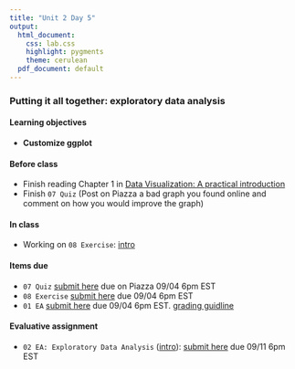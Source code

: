 ```yaml
---
title: "Unit 2 Day 5"
output: 
  html_document:
    css: lab.css
    highlight: pygments
    theme: cerulean
  pdf_document: default
---
```


### Putting it all together: exploratory data analysis

#### Learning objectives 
* **Customize ggplot**

#### Before class
* Finish reading Chapter 1 in [Data Visualization: A practical introduction](https://socviz.co/lookatdata.html#lookatdata)
* Finish `07 Quiz` (Post on Piazza a bad graph you found online and comment on how you would improve the graph)

#### In class 
* Working on `08 Exercise`: [intro](http://sshanshans.github.io/stat140/labs/u2d4/intro)

#### Items due
* `07 Quiz` [submit here](https://piazza.com/class/kcqqet0ou724kc?cid=33) due on Piazza 09/04 6pm EST
* `08 Exercise` [submit here](https://moodle.mtholyoke.edu/mod/assign/view.php?id=560983) due 09/04 6pm EST
* `01 EA` [submit here](https://moodle.mtholyoke.edu/mod/assign/view.php?id=547286) due 09/04 6pm EST. [grading guidline](https://sshanshans.github.io/stat140/eas/EA1grading.pdf)

#### Evaluative assignment
* `02 EA: Exploratory Data Analysis`
([intro](https://sshanshans.github.io/stat140/eas/02/intro)): [submit here](https://moodle.mtholyoke.edu/mod/assign/view.php?id=560984&forceview=1) due 09/11 6pm EST